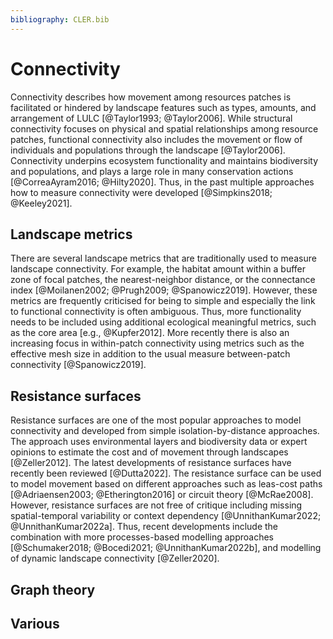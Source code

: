 ```yaml
---
bibliography: CLER.bib
---
```


<!-- Person responsible: Hesselbarth, ??? -->

# Connectivity 

Connectivity describes how movement among resources patches is facilitated or hindered by landscape features such as types, amounts, and arrangement of LULC [@Taylor1993; @Taylor2006].
While structural connectivity focuses on physical and spatial relationships among resource patches, functional connectivity also includes the movement or flow of individuals and populations through the landscape [@Taylor2006].
Connectivity underpins ecosystem functionality and maintains biodiversity and populations, and plays a large role in many conservation actions [@CorreaAyram2016; @Hilty2020].
Thus, in the past multiple approaches how to measure connectivity were developed [@Simpkins2018; @Keeley2021].

<!-- 
Connectivity modelling in conservation science: https://doi.org/10.1038/s41598-022-20370-w
-->

## Landscape metrics

There are several landscape metrics that are traditionally used to measure landscape connectivity.
For example, the habitat amount within a buffer zone of focal patches, the nearest-neighbor distance, or the connectance index [@Moilanen2002; @Prugh2009; @Spanowicz2019].
However, these metrics are frequently criticised for being to simple and especially the link to functional connectivity is often ambiguous. 
Thus, more functionality needs to be included using additional ecological meaningful metrics, such as the core area [e.g., @Kupfer2012].
More recently there is also an increasing focus in within-patch connectivity using metrics such as the effective mesh size in addition to the usual measure between-patch connectivity [@Spanowicz2019].

## Resistance surfaces

Resistance surfaces are one of the most popular approaches to model connectivity and developed from simple isolation-by-distance approaches. 
The approach uses environmental layers and biodiversity data or expert opinions to estimate the cost and of movement through landscapes [@Zeller2012].
The latest developments of resistance surfaces have recently been reviewed [@Dutta2022].
The resistance surface can be used to model movement based on different approaches such as leas-cost paths [@Adriaensen2003; @Etherington2016] or circuit theory [@McRae2008].
However, resistance surfaces are not free of critique including missing spatial-temporal variability or context dependency [@UnnithanKumar2022; @UnnithanKumar2022a].
Thus, recent developments include the combination with more processes-based modelling approaches [@Schumaker2018; @Bocedi2021; @UnnithanKumar2022b], and modelling of dynamic landscape connectivity [@Zeller2020]. <!-- MH: Not complete yet -->

<!--
lscorridors: https://doi.org/10.1111/2041-210X.12750
Complementary landscape genetics and habitat modelling approaches: https://doi.org/10.1007/s10980-019-00789-9
https://doi.org/10.1111/2041-210X.12689
https://doi.org/10.1016/j.ecolind.2016.03.032
-->

## Graph theory 

<!--
https://doi.org/10.1007/s10980-020-00998-7
https://doi.org/10.1007/s10980-020-01164-9
-->

## Various

<!--
https://doi.org/10.1890/14-1690.1
https://doi.org/10.1016/j.ecolind.2016.03.032
https://doi.org/10.1007/s10980-019-00935-3
https://doi.org/10.1126/science.abg1780
-->